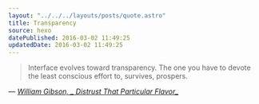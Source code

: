 ```yaml
---
layout: "../../../layouts/posts/quote.astro"
title: Transparency
source: hexo
datePublished: 2016-03-02 11:49:25
updatedDate: 2016-03-02 11:49:25
---
```


> Interface evolves toward transparency. The one you have to devote the least conscious effort to, survives, prospers.

— <cite>[William Gibson, _ Distrust That Particular Flavor_](http://www.goodreads.com/book/show/11890817-distrust-that-particular-flavor)</cite>
